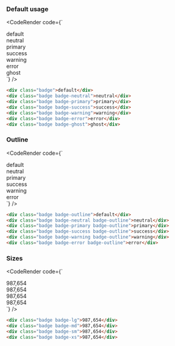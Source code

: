 
### Default usage

<CodeRender code={`
<div class="badge">default</div>
<div class="badge badge-neutral">neutral</div>
<div class="badge badge-primary">primary</div>
<div class="badge badge-success">success</div>
<div class="badge badge-warning">warning</div>
<div class="badge badge-error">error</div>
<div class="badge badge-ghost">ghost</div>
`} />

```html
<div class="badge">default</div>
<div class="badge badge-neutral">neutral</div>
<div class="badge badge-primary">primary</div>
<div class="badge badge-success">success</div>
<div class="badge badge-warning">warning</div>
<div class="badge badge-error">error</div>
<div class="badge badge-ghost">ghost</div>
```

### Outline

<CodeRender code={`
<div class="badge badge-outline">default</div>
<div class="badge badge-neutral badge-outline">neutral</div>
<div class="badge badge-primary badge-outline">primary</div>
<div class="badge badge-success badge-outline">success</div>
<div class="badge badge-warning badge-outline">warning</div>
<div class="badge badge-error badge-outline">error</div>
`} />

```html
<div class="badge badge-outline">default</div>
<div class="badge badge-neutral badge-outline">neutral</div>
<div class="badge badge-primary badge-outline">primary</div>
<div class="badge badge-success badge-outline">success</div>
<div class="badge badge-warning badge-outline">warning</div>
<div class="badge badge-error badge-outline">error</div>
```

### Sizes

<CodeRender code={`
<div class="badge badge-lg">987,654</div>
<div class="badge badge-md">987,654</div>
<div class="badge badge-sm">987,654</div>
<div class="badge badge-xs">987,654</div>
`} />

```html
<div class="badge badge-lg">987,654</div>
<div class="badge badge-md">987,654</div>
<div class="badge badge-sm">987,654</div>
<div class="badge badge-xs">987,654</div>
```